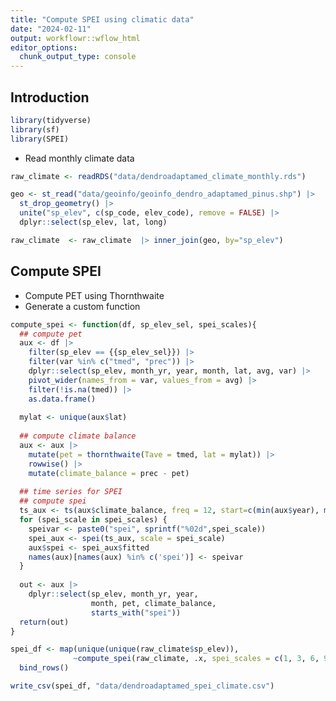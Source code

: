 ```yaml
---
title: "Compute SPEI using climatic data"
date: "2024-02-11"
output: workflowr::wflow_html
editor_options:
  chunk_output_type: console
---
```


## Introduction

```r
library(tidyverse)
library(sf)
library(SPEI)
```

- Read monthly climate data 

```r
raw_climate <- readRDS("data/dendroadaptamed_climate_monthly.rds") 

geo <- st_read("data/geoinfo/geoinfo_dendro_adaptamed_pinus.shp") |> 
  st_drop_geometry() |> 
  unite("sp_elev", c(sp_code, elev_code), remove = FALSE) |> 
  dplyr::select(sp_elev, lat, long) 

raw_climate  <- raw_climate  |> inner_join(geo, by="sp_elev")
```

## Compute SPEI 

- Compute PET using Thornthwaite 
- Generate a custom function

```r
compute_spei <- function(df, sp_elev_sel, spei_scales){
  ## compute pet 
  aux <- df |>
    filter(sp_elev == {{sp_elev_sel}}) |> 
    filter(var %in% c("tmed", "prec")) |> 
    dplyr::select(sp_elev, month_yr, year, month, lat, avg, var) |>
    pivot_wider(names_from = var, values_from = avg) |> 
    filter(!is.na(tmed)) |> 
    as.data.frame()
  
  mylat <- unique(aux$lat)
  
  ## compute climate balance 
  aux <- aux |> 
    mutate(pet = thornthwaite(Tave = tmed, lat = mylat)) |> 
    rowwise() |> 
    mutate(climate_balance = prec - pet)
  
  ## time series for SPEI 
  ## compute spei 
  ts_aux <- ts(aux$climate_balance, freq = 12, start=c(min(aux$year), min(aux$month)))
  for (spei_scale in spei_scales) {
    speivar <- paste0("spei", sprintf("%02d",spei_scale))
    spei_aux <- spei(ts_aux, scale = spei_scale)
    aux$spei <- spei_aux$fitted
    names(aux)[names(aux) %in% c('spei')] <- speivar
  }
  
  out <- aux |> 
    dplyr::select(sp_elev, month_yr, year, 
                  month, pet, climate_balance,
                  starts_with("spei"))
  return(out)
}
```

```r
spei_df <- map(unique(unique(raw_climate$sp_elev)), 
              ~compute_spei(raw_climate, .x, spei_scales = c(1, 3, 6, 9, 12))) |> 
  bind_rows()

write_csv(spei_df, "data/dendroadaptamed_spei_climate.csv")

```


